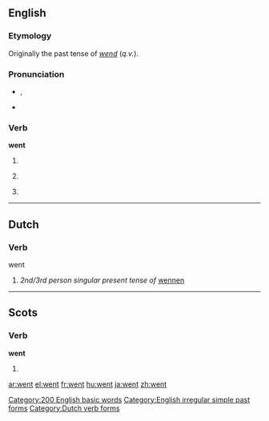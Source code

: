 ==English==

{{rank|every|think|life|131|went|back|under|same}}

===Etymology===
Originally the past tense of ''[[wend]]'' (''q.v.'').

===Pronunciation===
*{{IPA|/ˈwεnt/}}, {{SAMPA|/"wEnt/}}
*{{audio|en-us-went.ogg|Audio (US)}}
*:{{rhymes|ɛnt}}

===Verb===
'''went'''

# {{simple past of|[[go]]}}
# {{nonstandard}} {{past participle of|[[go]]}}
# {{archaic}} {{past of|[[wend]]}}

[[Category:200 English basic words]]
[[Category:English irregular simple past forms]]

----

==Dutch==
===Verb===
;went
# ''2nd/3rd person singular present tense of'' [[wennen]]

[[Category:Dutch verb forms]]
----

==Scots==

===Verb===
'''went'''

# {{simple past of|''tae [[gan#Scots|gan]]''|lang=Scots}}

[[ar:went]]
[[el:went]]
[[fr:went]]
[[hu:went]]
[[ja:went]]
[[zh:went]]